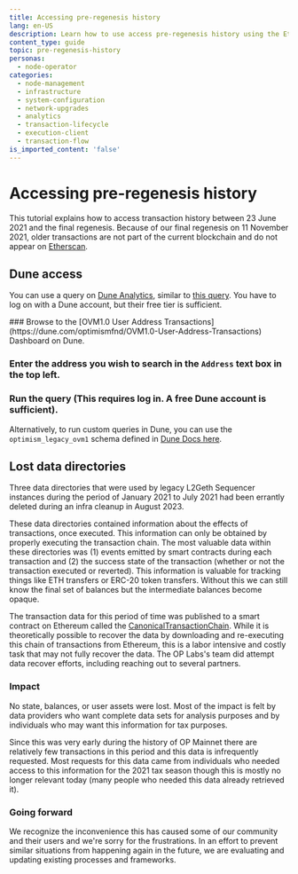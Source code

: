 ```yaml
---
title: Accessing pre-regenesis history
lang: en-US
description: Learn how to use access pre-regenesis history using the Etherscan CSV exporting tool.
content_type: guide
topic: pre-regenesis-history
personas:
  - node-operator
categories:
  - node-management
  - infrastructure
  - system-configuration
  - network-upgrades
  - analytics
  - transaction-lifecycle
  - execution-client
  - transaction-flow
is_imported_content: 'false'
---
```



# Accessing pre-regenesis history

This tutorial explains how to access transaction history between 23 June 2021 and the final regenesis.
Because of our final regenesis on 11 November 2021, older transactions are not part of the current blockchain and do not appear on [Etherscan](https://explorer.optimism.io/?utm_source=op-docs&utm_medium=docs).

## Dune access

You can use a query on [Dune Analytics](https://dune.com), similar to [this query](https://dune.com/queries/354886?addr=%5Cx25E1c58040f27ECF20BBd4ca83a09290326896B3).
You have to log on with a Dune account, but their free tier is sufficient.

<Steps>
  ### Browse to the [OVM1.0 User Address Transactions](https://dune.com/optimismfnd/OVM1.0-User-Address-Transactions) Dashboard on Dune.

  ### Enter the address you wish to search in the `Address` text box in the top left.

  ### Run the query (This requires log in. A free Dune account is sufficient).
</Steps>

Alternatively, to run custom queries in Dune, you can use the `optimism_legacy_ovm1` schema defined in [Dune Docs here](https://dune.com/docs/data-tables/?h=ovm#optimism).

## Lost data directories

Three data directories that were used by legacy L2Geth Sequencer instances
during the period of January 2021 to July 2021 had been errantly deleted during
an infra cleanup in August 2023.

These data directories contained information about the effects of transactions,
once executed. This information can only be obtained by properly executing the
transaction chain. The most valuable data within these directories was (1) events
emitted by smart contracts during each transaction and (2) the success state of
the transaction (whether or not the transaction executed or reverted). This
information is valuable for tracking things like ETH transfers or ERC-20 token
transfers. Without this we can still know the final set of balances but the
intermediate balances become opaque.

The transaction data for this period of time was published to a smart contract
on Ethereum called the [CanonicalTransactionChain](https://etherscan.io/address/0x5e4e65926ba27467555eb562121fac00d24e9dd2).
While it is theoretically possible to recover the data by downloading and
re-executing this chain of transactions from Ethereum, this is a labor intensive
and costly task that may not fully recover the data. The OP Labs's team did
attempt data recover efforts, including reaching out to several partners.

### Impact

No state, balances, or user assets were lost. Most of the impact is felt by data
providers who want complete data sets for analysis purposes and by individuals
who may want this information for tax purposes.

Since this was very early during the history of OP Mainnet there are relatively
few transactions in this period and this data is infrequently requested. Most
requests for this data came from individuals who needed access to this information
for the 2021 tax season though this is mostly no longer relevant today (many
people who needed this data already retrieved it).

### Going forward

We recognize the inconvenience this has caused some of our community and their
users and we're sorry for the frustrations. In an effort to prevent similar
situations from happening again in the future, we are evaluating and updating
existing processes and frameworks.
